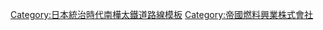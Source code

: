 {{鐵道路線 |
| 模板名稱 = 南樺太炭礦鐵道
| 名稱 = [[南樺太炭礦鐵道]]（日本廢棄鐵路線）
| 代表色 = #DACCEE
| 背景色 = #DDDDDD
| 車站列表 = {{link-ru|涅韦尔斯克站|Невельск (станция)|本斗}} - {{link-ja|吐鯤保站|吐鯤保駅|吐鯤保}} - {{link-ja|氣主站|気主駅|氣主}} - {{link-ja|北內幌站|北内幌駅|北內幌}} - {{link-ru|戈尔诺扎沃茨克站|Горнозаводск (станция)|內幌}} - [[萨哈林斯克矿山站|內幌炭山]]
}}
<noinclude>
[[Category:日本統治時代南樺太鐵道路線模板]]
[[Category:帝國燃料興業株式會社]]
</noinclude>